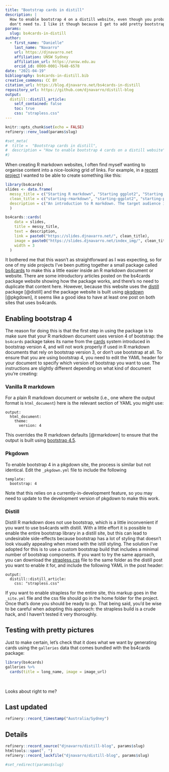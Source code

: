 ```yaml
---
title: "Bootstrap cards in distill"
description: |
  How to enable bootstrap 4 on a distill website, even though you probably 
  don't need to. I like it though because I get to add pretty bootstrap cards
params:
  slug: bs4cards-in-distill
author:
  - first_name: "Danielle"
    last_name: "Navarro"
    url: https://djnavarro.net
    affiliation: UNSW Sydney
    affiliation_url: https://unsw.edu.au
    orcid_id: 0000-0001-7648-6578
date: "2021-04-19"
bibliography: bs4cards-in-distill.bib
creative_commons: CC BY
citation_url: https://blog.djnavarro.net/bs4cards-in-distill
repository_url: https://github.com/djnavarro/distill-blog
output:
  distill::distill_article:
    self_contained: false
    toc: true
    css: "strapless.css"
---
```



<!--------------- my typical setup ----------------->

```r
knitr::opts_chunk$set(echo = FALSE)
refinery::renv_load(params$slug)
```


```r
#set_meta(
#  title =  "Bootstrap cards in distill", 
#  description = "How to enable bootstrap 4 cards on a distill website"
#)
```


<!--------------- post begins here ----------------->


When creating R markdown websites, I often find myself wanting to organise content into a nice-looking grid of links. For example, in a [recent project](https://slides.djnavarro.net/) I wanted to be able to create something like this:

```r
library(bs4cards)
slides <- data.frame(
  messy_title = c("Starting R markdown", "Starting ggplot2", "Starting programming"),
  clean_title = c("starting-rmarkdown", "starting-ggplot2", "starting-programming"),
  description = c("An introduction to R markdown. The target audience is a novice R user with no previous experience with markdown.", "An introduction to ggplot2. The target audience is a novice user with no previous experience with R or ggplot2.", text = "This is primarily a tutorial on making generative art in R, but in doing so introduces core programming constructs and data structures. It is assumed the user has some previous experience with ggplot2.")
  )

bs4cards::cards(
    data = slides,
    title = messy_title,
    text = description,
    link = paste0("https://slides.djnavarro.net/", clean_title),
    image = paste0("https://slides.djnavarro.net/index_img/", clean_title, ".png"),
    width = 3
  )
```

It bothered me that this wasn't as straightforward as I was expecting, so for one of my side projects I've been putting together a small package called [bs4cards](https://bs4cards.djnavarro.net) to make this a little easier inside an R markdown document or website. There are some introductory articles posted on the bs4cards package website showing how the package works, and there's no need to duplicate that content here. However, because this website uses the [distill](https://rstudio.github.io/distill/) package [@distill] and the package website is built using [pkgdown](https://pkgdown.r-lib.org/) [@pkgdown], it seems like a good idea to have at least one post on both sites that uses bs4cards. 


## Enabling bootstrap 4

The reason for doing this is that the first step in using the package is to make sure that your R markdown document uses version 4 of bootstrap: the `bs4cards` package takes its name from the [cards](https://getbootstrap.com/docs/4.5/components/card/) system introduced in bootstrap version 4, and will not work properly if used in R markdown documents that rely on bootstrap version 3, or don't use bootstrap at all. To ensure that you are using bootstrap 4, you need to edit the YAML header for your document to specify which version of bootstrap you want to use. The instructions are slightly different depending on what kind of document you're creating:

### Vanilla R markdown

For a plain R markdown document or website (i.e., one where the output format is `html_document`) here is the relevant section of YAML you might use:

```
output:
  html_document:
    theme:
      version: 4
```

This overrides the R markdown defaults [@rmarkdown] to ensure that the output is built using [bootstrap 4.5](https://getbootstrap.com/docs/4.5/getting-started/introduction/). 

### Pkgdown

To enable bootstrap 4 in a pkgdown site, the process is similar but not identical. Edit the `_pkgdown.yml` file to include the following

```
template:
  bootstrap: 4
```

Note that this relies on a currently-in-development feature, so you may need to update to the development version of pkgdown to make this work.


### Distill

Distill R markdown does not use bootstrap, which is a little inconvenient if you want to use bs4cards with distill. With a little effort it is possible to enable the entire bootstrap library in a distill site, but this can lead to undesirable side-effects because bootstrap has a lot of styling that doesn't look visually appealing when mixed with the istill styling. The solution I've adopted for this is to use a custom bootstrap build that includes a minimal number of bootstrap components. If you want to try the same approach, you can download the [strapless.css](https://github.com/djnavarro/strapless/releases/download/0.0.0.9000/strapless.css) file to the same folder as the distill post you want to enable it for, and include the following YAML in the post header:

```
output:
  distill::distill_article:
    css: "strapless.css"
```

If you want to enable strapless for the entire site, this markup goes in the `_site.yml` file and the css file should go in the home folder for the project. Once that's done you should be ready to go. That being said, you'd be wise to be careful when adopting this approach: the strapless build is a crude hack, and I haven't tested it very thoroughly. 


## Testing with pretty pictures

Just to make certain, let's check that it does what we want by generating cards using the `galleries` data that comes bundled with the bs4cards package:

```r
library(bs4cards)
galleries %>% 
  cards(title = long_name, image = image_url)
```

<br>

Looks about right to me?




<!--------------- appendices go here ----------------->

## Last updated {.appendix}

```r
refinery::record_timestamp("Australia/Sydney")
```

## Details {.appendix}

```r
refinery::record_source("djnavarro/distill-blog", params$slug)
htmltools::span(", ")
refinery::record_lockfile("djnavarro/distill-blog", params$slug)
```

<!--------------- miscellanea ----------------->

```r
#set_redirect(params$slug)
```



